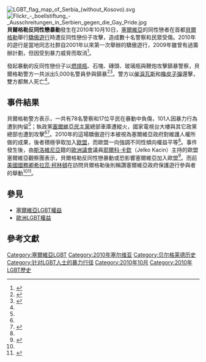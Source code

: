 {{noteTA
|T=zh-cn:贝尔格莱德反同性恋暴动; zh-tw:貝爾格勒反同性戀暴動; zh-hk:貝爾格萊德反同性戀暴動;
|1=zh-cn:贝尔格莱德; zh-tw:貝爾格勒; zh-hk:貝爾格萊德;
|2=zh-cn:贝尔格莱德反同性恋暴动; zh-tw:貝爾格勒反同性戀暴動; zh-hk:貝爾格萊德反同性戀暴動;
}}
[[File:LGBT_flag_map_of_Serbia_(without_Kosovo).svg|thumb]]
[[File:Flickr_-_boellstiftung_-_Ausschreitungen_in_Serbien_gegen_die_Gay_Pride.jpg|thumb]]
'''貝爾格勒反同性戀暴動'''發生在2010年10月10日，[[塞爾維亞|塞爾維亞]]的同性戀者在首都[[貝爾格勒|貝爾格勒]]舉行[[驕傲遊行|驕傲遊行]]時遭反同性戀份子攻擊，造成數十名警察和民眾受傷。2010年的遊行是當地同志社群自2001年以來第一次舉辦的驕傲遊行，2009年雖曾有過籌辦計劃，但因受到暴力威脅而取消<ref name="Mark Lowen">{{cite news|last=Lowen|first=Mark|url=http://www.bbc.co.uk/news/world-europe-11507253|title=Scores arrested in Belgrade after anti-gay riot|publisher=[[英國廣播公司|英國廣播公司]]|language=en|date=2010-10-10|accessdate=2011-02-12|archive-date=2021-05-04|archive-url=https://web.archive.org/web/20210504015407/https://www.bbc.co.uk/news/world-europe-11507253|dead-url=no}}</ref>。

發起暴動的反同性戀份子以[[燃燒瓶|燃燒瓶]]、石塊、磚頭、玻璃瓶與鞭炮攻擊鎮暴警察，貝爾格勒警方一共派出5,000名警員參與鎮暴<ref name="ALEKSANDAR VASOVIC">{{cite news|last=Vasovic|first=Aleksandara|url=http://www.torontosun.com/news/world/2010/10/10/15645861.html|title=Anti-gay riots rock Belgrade|publisher=多倫多太陽報|language=en|date=2010-10-10|accessdate=2011-02-12|archive-date=2016-03-03|archive-url=https://web.archive.org/web/20160303165629/http://www.torontosun.com/news/world/2010/10/10/15645861.html|dead-url=no}}</ref><ref name="JOVANA GEC">{{cite news|last=Gec|first=Jovana|url=http://www.theglobeandmail.com/news/world/europe/protesters-hurl-molotov-cocktails-injure-100-at-serbian-gay-pride-march/article1751569/?cmpid=rss1|title= Protesters hurl Molotov cocktails, injure 100 at Serbian gay-pride march|publisher=[[環球郵報|環球郵報]]|language=en|date=2010-10-10|accessdate=2011-02-12}}</ref>。警方以[[催淚瓦斯|催淚瓦斯]]和[[橡皮子彈|橡皮子彈]]還擊，雙方都無人死亡<ref name="Mark Lowen" />。

== 事件結果 ==
貝爾格勒警方表示，一共有78名警察和17位平民在暴動中負傷，101人因暴力行為遭到拘留<ref name="JOVANA GEC" />；執政黨[[民主黨_(塞爾維亞)|塞爾維亞民主黨]]總部車庫遭縱火，國家電視台大樓與其它政黨總部也遭到攻擊<ref name="JOVANA GEC" /><ref name="Dozens hurt">{{cite news|url=http://www.guardian.co.uk/world/2010/oct/10/serbia-police-rioters-gay-pride|title=Serbia police clash with far-right rioters at gay pride march|publisher=[[美聯社|美聯社]]|language=en|date=2010-10-10|accessdate=2011-02-12|archive-date=2013-05-27|archive-url=https://web.archive.org/web/20130527100413/http://www.guardian.co.uk/world/2010/oct/10/serbia-police-rioters-gay-pride|dead-url=no}}</ref>。2010年的這場驕傲遊行本被視為塞爾維亞政府對維護人權所做的成果，後者積極爭取加入[[歐盟|歐盟]]，而歐盟一向強調不同性傾向權益平等<ref name="Dozens hurt" />。事件發生後，由[[斯洛維尼亞|斯洛維尼亞]]籍的[[歐洲議會|歐洲議會]]議員[[耶爾科·卡欽|耶爾科·卡欽]]（Jelko Kacin）主持的歐盟塞爾維亞觀察團表示，貝爾格勒反同性戀暴動或恐影響塞爾維亞加入歐盟<ref name="DUSAN STOJANOVIC">{{cite news|last=Stojanovics|first=Dusan|title=Official: Anti-gay riots send wrong message to EU|url=http://www.msnbc.msn.com/id/39617475/ns/world_news-europe|accessdate=2011-02-12|newspaper=[[MSNBC|MSNBC]]|language=en|date=2010-10-11|archive-date=2010-10-27|archive-url=https://web.archive.org/web/20101027220605/http://www.msnbc.msn.com/id/39617475/ns/world_news-europe|dead-url=no}}</ref>。而前[[美國國務卿|美國國務卿]][[希拉蕊·柯林頓|希拉蕊·柯林頓]]在訪問貝爾格勒後則稱讚塞爾維亞政府保護遊行參與者的舉動<ref name="DUSAN STOJANOVIC" /><ref>{{Cite web|url=http://www.washingtonpost.com/wp-dyn/content/article/2010/10/11/AR2010101105047_2.html?sid=ST2010101105224|title=Clinton praises Serbia's progress, new leaders|publisher=[[華盛頓郵報|華盛頓郵報]]|language=en|date=2010-10-11|accessdate=2011-02-12|archive-date=2012-11-11|archive-url=https://web.archive.org/web/20121111160811/http://www.washingtonpost.com/wp-dyn/content/article/2010/10/11/AR2010101105047_2.html?sid=ST2010101105224|dead-url=no}}</ref>。

== 參見 ==
{{Portal|LGBT}}
* [[塞爾維亞LGBT權益|塞爾維亞LGBT權益]]
* [[歐洲LGBT權益|歐洲LGBT權益]]

== 參考文獻 ==
{{Reflist|2}}

{{LGBT}}
{{LGBT rights in Europe}}
{{DEFAULTSORT:Belgrade Anti-Gay Riot}}

[[Category:塞爾維亞LGBT|Category:塞爾維亞LGBT]]
[[Category:2010年塞尔维亚|Category:2010年塞尔维亚]]
[[Category:贝尔格莱德历史|Category:贝尔格莱德历史]]
[[Category:针对LGBT人士的暴力行径|Category:针对LGBT人士的暴力行径]]
[[Category:2010年10月|Category:2010年10月]]
[[Category:2010年LGBT歷史|Category:2010年LGBT歷史]]